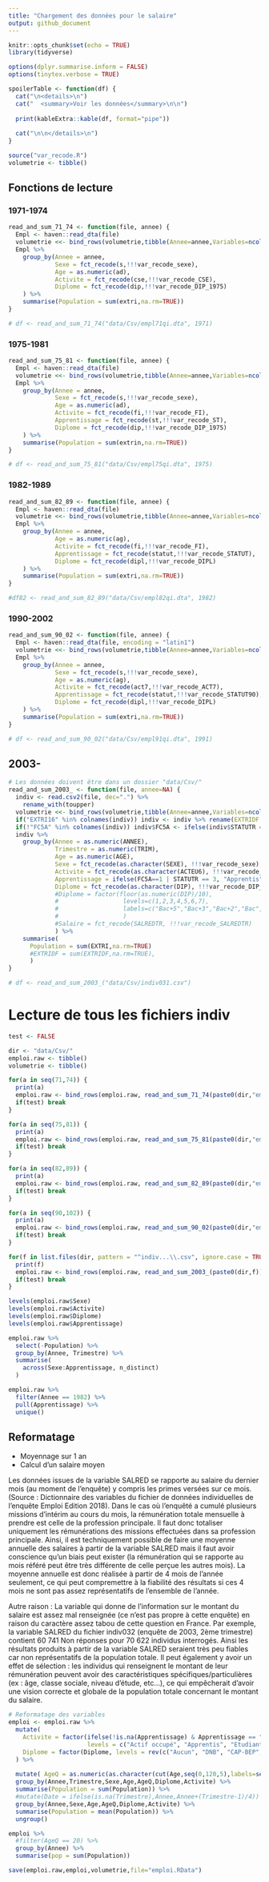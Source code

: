 ```yaml
---
title: "Chargement des données pour le salaire"
output: github_document
---
```


```r
knitr::opts_chunk$set(echo = TRUE)
library(tidyverse)

options(dplyr.summarise.inform = FALSE)
options(tinytex.verbose = TRUE)

spoilerTable <- function(df) {
  cat("\n<details>\n")
  cat("  <summary>Voir les données</summary>\n\n")
  
  print(kableExtra::kable(df, format="pipe"))
  
  cat("\n\n</details>\n")
}

source("var_recode.R")
volumetrie <- tibble()
```

## Fonctions de lecture

### 1971-1974

```r
read_and_sum_71_74 <- function(file, annee) {
  Empl <- haven::read_dta(file)
  volumetrie <<- bind_rows(volumetrie,tibble(Annee=annee,Variables=ncol(Empl),Observations=nrow(Empl)))
  Empl %>%
    group_by(Annee = annee,
             Sexe = fct_recode(s,!!!var_recode_sexe),
             Age = as.numeric(ad), 
             Activite = fct_recode(cse,!!!var_recode_CSE),
             Diplome = fct_recode(dip,!!!var_recode_DIP_1975)
    ) %>%
    summarise(Population = sum(extri,na.rm=TRUE))
}

# df <- read_and_sum_71_74("data/Csv/empl71qi.dta", 1971)
```


### 1975-1981

```r
read_and_sum_75_81 <- function(file, annee) {
  Empl <- haven::read_dta(file)
  volumetrie <<- bind_rows(volumetrie,tibble(Annee=annee,Variables=ncol(Empl),Observations=nrow(Empl)))
  Empl %>%
    group_by(Annee = annee,
             Sexe = fct_recode(s,!!!var_recode_sexe),
             Age = as.numeric(ad), 
             Activite = fct_recode(fi,!!!var_recode_FI),
             Apprentissage = fct_recode(st,!!!var_recode_ST),
             Diplome = fct_recode(dip,!!!var_recode_DIP_1975)
    ) %>%
    summarise(Population = sum(extrin,na.rm=TRUE))
}

# df <- read_and_sum_75_81("data/Csv/empl75qi.dta", 1975)
```


### 1982-1989

```r
read_and_sum_82_89 <- function(file, annee) {
  Empl <- haven::read_dta(file)
  volumetrie <<- bind_rows(volumetrie,tibble(Annee=annee,Variables=ncol(Empl),Observations=nrow(Empl)))
  Empl %>%
    group_by(Annee = annee,
             Age = as.numeric(ag), 
             Activite = fct_recode(fi,!!!var_recode_FI),
             Apprentissage = fct_recode(statut,!!!var_recode_STATUT),
             Diplome = fct_recode(dipl,!!!var_recode_DIPL)
    ) %>%
    summarise(Population = sum(extri,na.rm=TRUE))
}

#df82 <- read_and_sum_82_89("data/Csv/empl82qi.dta", 1982)
```


### 1990-2002

```r
read_and_sum_90_02 <- function(file, annee) {
  Empl <- haven::read_dta(file, encoding = "latin1")
  volumetrie <<- bind_rows(volumetrie,tibble(Annee=annee,Variables=ncol(Empl),Observations=nrow(Empl)))
  Empl %>%
    group_by(Annee = annee,
             Sexe = fct_recode(s,!!!var_recode_sexe),
             Age = as.numeric(ag), 
             Activite = fct_recode(act7,!!!var_recode_ACT7),
             Apprentissage = fct_recode(statut,!!!var_recode_STATUT90),
             Diplome = fct_recode(dipl,!!!var_recode_DIPL)
    ) %>%
    summarise(Population = sum(extri,na.rm=TRUE))
}

# df <- read_and_sum_90_02("data/Csv/empl91qi.dta", 1991)
```

## 2003-

```r
# Les données doivent être dans un dossier "data/Csv/"
read_and_sum_2003_ <- function(file, annee=NA) {
  indiv <- read.csv2(file, dec=".") %>%
    rename_with(toupper)
  volumetrie <<- bind_rows(volumetrie,tibble(Annee=annee,Variables=ncol(indiv),Observations=nrow(indiv)))
  if("EXTRI16" %in% colnames(indiv)) indiv <- indiv %>% rename(EXTRIDF = EXTRI16)
  if(!"FC5A" %in% colnames(indiv)) indiv$FC5A <- ifelse(indiv$STATUTR == 3,1,-1)
  indiv %>%
    group_by(Annee = as.numeric(ANNEE),
             Trimestre = as.numeric(TRIM),
             Age = as.numeric(AGE), 
             Sexe = fct_recode(as.character(SEXE), !!!var_recode_sexe),
             Activite = fct_recode(as.character(ACTEU6), !!!var_recode_ACTUE6),
             Apprentissage = ifelse(FC5A==1 | STATUTR == 3, "Apprentis", "Non apprentis"), #fct_recode(as.character(STATUTR), !!!var_recode_STATUTR),
             Diplome = fct_recode(as.character(DIP), !!!var_recode_DIP_2003)
             #Diplome = factor(floor(as.numeric(DIP)/10),
             #                  levels=c(1,2,3,4,5,6,7),
             #                  labels=c("Bac+5","Bac+3","Bac+2","Bac","CAP-BEP","DNB","Aucun")
             #                  )
             #Salaire = fct_recode(SALREDTR, !!!var_recode_SALREDTR)
             ) %>%
    summarise(
      Population = sum(EXTRI,na.rm=TRUE)
      #EXTRIDF = sum(EXTRIDF,na.rm=TRUE),
      )
}

# df <- read_and_sum_2003_("data/Csv/indiv031.csv")
```


# Lecture de tous les fichiers indiv
```r

test <- FALSE

dir <- "data/Csv/"
emploi.raw <- tibble()
volumetrie <- tibble()

for(a in seq(71,74)) {
  print(a)
  emploi.raw <- bind_rows(emploi.raw, read_and_sum_71_74(paste0(dir,"empl",a,"qi.dta"), annee = 1900+a))
  if(test) break
} 

for(a in seq(75,81)) {
  print(a)
  emploi.raw <- bind_rows(emploi.raw, read_and_sum_75_81(paste0(dir,"empl",a,"qi.dta"), annee = 1900+a))
  if(test) break
}

for(a in seq(82,89)) {
  print(a)
  emploi.raw <- bind_rows(emploi.raw, read_and_sum_82_89(paste0(dir,"empl",a,"qi.dta"), annee = 1900+a))
  if(test) break
} 

for(a in seq(90,102)) {
  print(a)
  emploi.raw <- bind_rows(emploi.raw, read_and_sum_90_02(paste0(dir,"empl",str_pad(a %% 100,2,pad="0"),"qi.dta"), annee = 1900+a))
  if(test) break
} 

for(f in list.files(dir, pattern = "^indiv...\\.csv", ignore.case = TRUE)) {
  print(f)
  emploi.raw <- bind_rows(emploi.raw, read_and_sum_2003_(paste0(dir,f)))
  if(test) break
} 
```



```r
levels(emploi.raw$Sexe)
levels(emploi.raw$Activite)
levels(emploi.raw$Diplome)
levels(emploi.raw$Apprentissage)

emploi.raw %>%
  select(-Population) %>%
  group_by(Annee, Trimestre) %>%
  summarise(
    across(Sexe:Apprentissage, n_distinct)
  )
```

```r
emploi.raw %>% 
  filter(Annee == 1982) %>% 
  pull(Apprentissage) %>%
  unique()
```



## Reformatage 

- Moyennage sur 1 an
- Calcul d'un salaire moyen

Les données issues de la variable SALRED se rapporte au salaire du dernier mois (au moment de l'enquête) y compris les primes versées sur ce mois. (Source : Dictionnaire des variables du fichier de données individuelles de l'enquête Emploi Edition 2018). 
Dans le cas où l'enquêté a cumulé plusieurs missions d'intérim au cours du mois, la rémunération totale mensuelle à prendre est celle de la profession principale. Il faut donc totaliser uniquement les rémunérations des missions effectuées dans sa profession principale.
Ainsi, il est techniquement possible de faire une moyenne annuelle des salaires à partir de la variable SALRED mais il faut avoir conscience qu'un biais peut exister (la rémunération qui se rapporte au mois référé peut être très différente de celle perçue les autres mois).
La moyenne annuelle est donc réalisée à partir de 4 mois de l'année seulement, ce qui peut compremettre à la fiabilité des résultats si ces 4 mois ne sont pas assez représentatifs de l'ensemble de l'année. 
 
Autre raison : La variable qui donne de l'information sur le montant du salaire est assez mal renseignée (ce n'est pas propre à cette enquête) en raison du caractère assez tabou de cette question en France. Par exemple, la variable SALRED du fichier indiv032 (enquête de 2003, 2ème trimestre) contient 60 741 Non réponses pour 70 622 individus interrogés. Ainsi les résultats produits à partir de la variable SALRED seraient très peu fiables car non représentatifs de la population totale. Il peut également y avoir un effet de sélection : les individus qui renseignent le montant de leur rémunération peuvent avoir des caractéristiques spécifiques/particulières  (ex : âge, classe sociale, niveau d'étude, etc...), ce qui empêcherait d'avoir une vision correcte et globale de la population totale concernant le montant du salaire. 

```r
# Reformatage des variables
emploi <- emploi.raw %>%
  mutate(
    Activite = factor(ifelse(!is.na(Apprentissage) & Apprentissage == "Apprentis", "Apprentis", as.character(Activite)),
                      levels = c("Actif occupé", "Apprentis", "Etudiant", "Chômeur ou inactif") ),
    Diplome = factor(Diplome, levels = rev(c("Aucun", "DNB", "CAP-BEP", "Bac", "Bac+2", "Bac+3", "Bac+5")) )
  ) %>%
  
  mutate( AgeQ = as.numeric(as.character(cut(Age,seq(0,120,5),labels=seq(0,115,5),right=FALSE)) )) %>%
  group_by(Annee,Trimestre,Sexe,Age,AgeQ,Diplome,Activite) %>%
  summarise(Population = sum(Population)) %>%
  #mutate(Date = ifelse(is.na(Trimestre),Annee,Annee+(Trimestre-1)/4)) %>%
  group_by(Annee,Sexe,Age,AgeQ,Diplome,Activite) %>%
  summarise(Population = mean(Population)) %>%
  ungroup() 
```


```r
emploi %>% 
  #filter(AgeQ == 20) %>%
  group_by(Annee) %>%
  summarise(pop = sum(Population))
```


```r
save(emploi.raw,emploi,volumetrie,file="emploi.RData")
```

